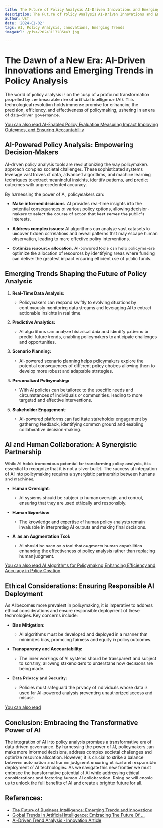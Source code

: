 ```yaml
---
title: The Future of Policy Analysis AI-Driven Innovations and Emerging Trends
description: The Future of Policy Analysis AI-Driven Innovations and Emerging Trends
author: Usf
date: '2024-01-02'
tags: AI, Policy Analysis, Innovations, Emerging Trends
imageUrl: /pixa/20240117205843.jpg

---
```

# **The Dawn of a New Era: AI-Driven Innovations and Emerging Trends in Policy Analysis**

The world of policy analysis is on the cusp of a profound transformation propelled by the inexorable rise of artificial intelligence (AI). This technological revolution holds  immense promise for enhancing the precision, efficiency, and effectiveness of policymaking,  ushering in an  era of data-driven  governance.

[You can also read AI-Enabled Policy Evaluation Measuring Impact Improving Outcomes, and Ensuring Accountability](AI-Enabled%20Policy%20Evaluation%20Measuring%20Impact%2C%20Improving%20Outcomes%2C%20and%20Ensuring%20Accountability)


## **AI-Powered Policy Analysis: Empowering Decision-Makers**


AI-driven policy analysis  tools are revolutionizing the way policymakers approach complex societal challenges. These sophisticated systems leverage vast troves of data, advanced  algorithms,  and machine learning techniques  to extract meaningful insights, identify patterns, and predict  outcomes with unprecedented accuracy.

By harnessing the power of  AI, policymakers can:

- **Make informed  decisions:** AI provides real-time insights  into the potential consequences of  various policy options, allowing  decision-makers to select the course of action that best  serves the  public's interests.


- **Address complex issues:** AI algorithms can analyze vast datasets to uncover hidden  correlations and reveal patterns that may escape human observation, leading to more effective policy interventions.


- **Optimize resource allocation:** AI-powered tools can help policymakers optimize the allocation of resources  by identifying areas where funding can deliver the greatest impact ensuring efficient  use of public funds.


## **Emerging Trends Shaping the Future of Policy Analysis**

1. **Real-Time Data Analysis:**
   - Policymakers can respond swiftly to evolving situations by continuously monitoring data streams and leveraging AI  to extract actionable insights in real time.


2. **Predictive Analytics:**
    - AI algorithms can analyze  historical data and identify patterns  to predict future trends, enabling policymakers to anticipate challenges and opportunities.


3. **Scenario Planning:**
   - AI-powered scenario planning helps policymakers explore the potential consequences of different policy choices allowing  them to develop more robust and adaptable strategies.


4. **Personalized Policymaking:**
   - With  AI  policies can be tailored to the specific needs and circumstances of individuals  or communities, leading to more targeted and effective interventions.


5. **Stakeholder Engagement:**
   - AI-powered platforms can facilitate stakeholder engagement by gathering feedback,  identifying  common  ground and enabling  collaborative decision-making.


##  **AI and Human Collaboration: A Synergistic Partnership**

While AI  holds tremendous  potential for transforming policy analysis, it is essential to  recognize that it is not a silver bullet. The successful integration of AI into policymaking requires a synergistic  partnership between humans and machines.

- **Human  Oversight:**
   - AI systems should  be subject to human oversight and control, ensuring that they are used ethically and responsibly.


- **Human Expertise:**
   - The knowledge and  expertise of human policy analysts remain invaluable in interpreting AI  outputs and making final decisions.


- **AI  as an Augmentation Tool:**
   - AI should  be seen as a tool that augments  human capabilities enhancing the effectiveness of policy analysis rather than replacing human judgment.


[You can  also read AI Algorithms for Policymaking Enhancing Efficiency and Accuracy  in  Policy Creation](AI%20Algorithms%20for%20Policymaking%20Enhancing%20Efficiency%20and%20Accuracy%20in%20Policy%20Creation)


## **Ethical Considerations: Ensuring  Responsible  AI Deployment**

As AI becomes more prevalent in policymaking, it is imperative to address ethical considerations and ensure responsible deployment of  these technologies. Key concerns include:

- **Bias Mitigation:**
   - AI algorithms  must be developed and deployed in a  manner that  minimizes bias, promoting fairness and  equity in policy outcomes.


- **Transparency and  Accountability:**
   -  The inner workings of AI systems should be transparent and subject to scrutiny, allowing stakeholders to understand how decisions are being made.


- **Data Privacy and Security:**
    - Policies must safeguard the privacy of  individuals whose data is used for AI-powered analysis preventing  unauthorized access and misuse.


[You can also read ]()


## **Conclusion: Embracing the Transformative Power of AI**

The integration of AI into policy analysis promises a transformative era  of data-driven governance. By harnessing the power of AI, policymakers can make  more informed decisions, address  complex societal challenges and optimize resource allocation. However, it is crucial to strike a  balance between automation and human judgment  ensuring  ethical and responsible deployment  of AI technologies. As we navigate this new  frontier we must embrace the transformative potential of AI while addressing ethical considerations and fostering human-AI collaboration. Doing so will enable us to unlock  the full benefits of AI  and create a brighter future for all.

## References:
- [The Future of Business Intelligence: Emerging Trends and Innovations](https://www.linkedin.com/pulse/future-business-intelligence-emerging-trends-innovations)
- [Global Trends In Artificial Intelligence: Embracing The Future Of ...](https://www.linkedin.com/pulse/global-trends-artificial-intelligence-embracing-future)
- [AI-Driven Trend Analysis - Innovation Article](https://www.innovationstrategy.com/article/trend-hunter-gpt)
